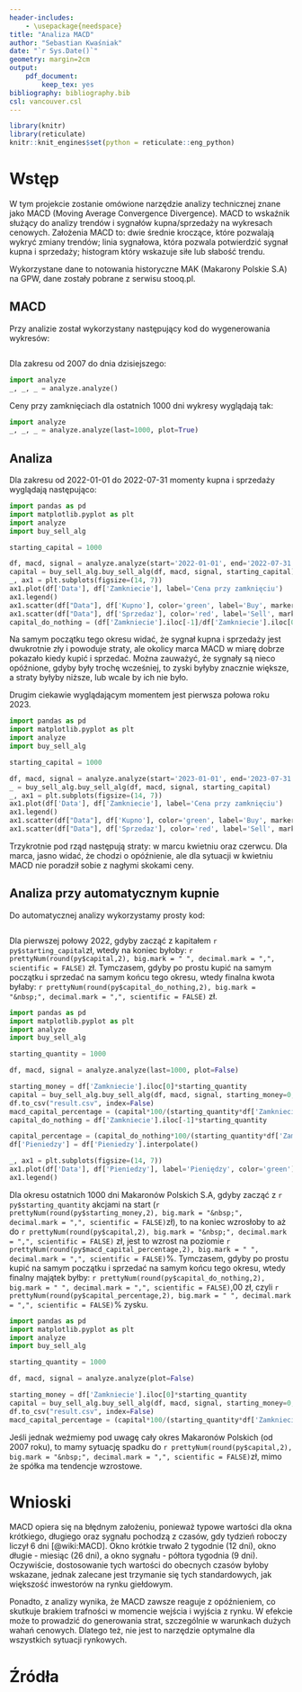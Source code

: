 ```yaml
---
header-includes:
    - \usepackage{needspace}
title: "Analiza MACD"
author: "Sebastian Kwaśniak"
date: "`r Sys.Date()`"
geometry: margin=2cm
output:
    pdf_document:
        keep_tex: yes
bibliography: bibliography.bib
csl: vancouver.csl
---
```


```r
library(knitr)
library(reticulate)
knitr::knit_engines$set(python = reticulate::eng_python)
```

# Wstęp

W tym projekcie zostanie omówione narzędzie analizy technicznej znane
jako MACD (Moving Average Convergence Divergence).
MACD to wskaźnik służący do analizy trendów i sygnałów
kupna/sprzedaży na wykresach cenowych.
Założenia MACD to: dwie średnie kroczące, które pozwalają wykryć zmiany trendów;
linia sygnałowa, która pozwala potwierdzić sygnał kupna i sprzedaży;
histogram który wskazuje siłe lub słabość trendu.


Wykorzystane dane to notowania historyczne MAK (Makarony Polskie S.A) na GPW,
dane zostały pobrane z serwisu stooq.pl.

## MACD

Przy analizie został wykorzystany następujący kod do wygenerowania wykresów:

```python
```

Dla zakresu od 2007 do dnia dzisiejszego:

```python
import analyze
_, _, _ = analyze.analyze()
```

Ceny przy zamknięciach dla ostatnich 1000 dni wykresy wyglądają tak:

```python
import analyze
_, _, _ = analyze.analyze(last=1000, plot=True)
```

## Analiza

Dla zakresu od 2022-01-01 do 2022-07-31 momenty kupna i sprzedaży wyglądają następująco:

```python
import pandas as pd
import matplotlib.pyplot as plt
import analyze
import buy_sell_alg

starting_capital = 1000

df, macd, signal = analyze.analyze(start='2022-01-01', end='2022-07-31', plot=False)
capital = buy_sell_alg.buy_sell_alg(df, macd, signal, starting_capital)
_, ax1 = plt.subplots(figsize=(14, 7))
ax1.plot(df['Data'], df['Zamkniecie'], label='Cena przy zamknięciu')
ax1.legend()
ax1.scatter(df["Data"], df['Kupno'], color='green', label='Buy', marker='^')
ax1.scatter(df["Data"], df['Sprzedaz'], color='red', label='Sell', marker='v')
capital_do_nothing = (df['Zamkniecie'].iloc[-1]/df['Zamkniecie'].iloc[0])*starting_capital
```

Na samym początku tego okresu widać, że sygnał kupna i sprzedaży jest dwukrotnie zły i powoduje straty,
ale okolicy marca MACD w miarę dobrze pokazało kiedy kupić i sprzedać.
Można zauważyć, że sygnały są nieco opóźnione, gdyby były trochę wcześniej,
to zyski byłyby znacznie większe, a straty byłyby niższe, lub wcale by ich nie było.


Drugim ciekawie wyglądającym momentem jest pierwsza połowa roku 2023.

```python
import pandas as pd
import matplotlib.pyplot as plt
import analyze
import buy_sell_alg

starting_capital = 1000

df, macd, signal = analyze.analyze(start='2023-01-01', end='2023-07-31', plot=True)
_ = buy_sell_alg.buy_sell_alg(df, macd, signal, starting_capital)
_, ax1 = plt.subplots(figsize=(14, 7))
ax1.plot(df['Data'], df['Zamkniecie'], label='Cena przy zamknięciu')
ax1.legend()
ax1.scatter(df["Data"], df['Kupno'], color='green', label='Buy', marker='^')
ax1.scatter(df["Data"], df['Sprzedaz'], color='red', label='Sell', marker='v')
```

Trzykrotnie pod rząd następują straty: w marcu kwietniu oraz czerwcu.
Dla marca, jasno widać, że chodzi o opóźnienie, ale dla
sytuacji w kwietniu MACD nie poradził sobie z nagłymi skokami ceny.



## Analiza przy automatycznym kupnie
Do automatycznej analizy wykorzystamy prosty kod:

<!--\needspace{30\baselineskip} -->
```python
```

Dla pierwszej połowy 2022, gdyby zacząć z kapitałem
`r py$starting_capital`zł, wtedy na koniec byłoby:
`r prettyNum(round(py$capital,2), big.mark = " ", decimal.mark = ",", scientific = FALSE)`
zł. Tymczasem, gdyby po prostu kupić na samym początku
i sprzedać na samym końcu tego okresu,
wtedy finalna kwota byłaby:
`r prettyNum(round(py$capital_do_nothing,2), big.mark = "&nbsp;", decimal.mark = ",", scientific = FALSE)`
zł.

```python
import pandas as pd
import matplotlib.pyplot as plt
import analyze
import buy_sell_alg

starting_quantity = 1000

df, macd, signal = analyze.analyze(last=1000, plot=False)

starting_money = df['Zamkniecie'].iloc[0]*starting_quantity
capital = buy_sell_alg.buy_sell_alg(df, macd, signal, starting_money=0, starting_quantity=starting_quantity)
df.to_csv("result.csv", index=False)
macd_capital_percentage = (capital*100/(starting_quantity*df['Zamkniecie'].iloc[0]))-100
capital_do_nothing = df['Zamkniecie'].iloc[-1]*starting_quantity

capital_percentage = (capital_do_nothing*100/(starting_quantity*df['Zamkniecie'].iloc[0]))-100
df['Pieniedzy'] = df['Pieniedzy'].interpolate()

_, ax1 = plt.subplots(figsize=(14, 7))
ax1.plot(df['Data'], df['Pieniedzy'], label='Pieniędzy', color='green')
ax1.legend()

```

Dla okresu ostatnich 1000 dni Makaronów Polskich S.A, gdyby zacząć z
`r py$starting_quantity` akcjami na start
(`r prettyNum(round(py$starting_money,2), big.mark = "&nbsp;", decimal.mark = ",", scientific = FALSE)`zł),
to na koniec wzrosłoby to aż do
`r prettyNum(round(py$capital,2), big.mark = "&nbsp;", decimal.mark = ",", scientific = FALSE)`
zł, jest to wzrost na poziomie
`r prettyNum(round(py$macd_capital_percentage,2), big.mark = " ", decimal.mark = ",", scientific = FALSE)`%.
Tymczasem, gdyby po prostu kupić na samym początku i sprzedać na samym końcu tego okresu,
wtedy finalny majątek byłby:
`r prettyNum(round(py$capital_do_nothing,2), big.mark = " ", decimal.mark = ",", scientific = FALSE)`,00
zł, czyli
`r prettyNum(round(py$capital_percentage,2), big.mark = " ", decimal.mark = ",", scientific = FALSE)`% zysku.

```python
import pandas as pd
import matplotlib.pyplot as plt
import analyze
import buy_sell_alg

starting_quantity = 1000

df, macd, signal = analyze.analyze(plot=False)

starting_money = df['Zamkniecie'].iloc[0]*starting_quantity
capital = buy_sell_alg.buy_sell_alg(df, macd, signal, starting_money=0, starting_quantity=starting_quantity)
df.to_csv("result.csv", index=False)
macd_capital_percentage = (capital*100/(starting_quantity*df['Zamkniecie'].iloc[0]))-100

```

Jeśli jednak weźmiemy pod uwagę cały okres Makaronów Polskich (od 2007 roku), to mamy sytuację spadku
do `r prettyNum(round(py$capital,2), big.mark = "&nbsp;", decimal.mark = ",", scientific = FALSE)`zł, mimo że
spółka ma tendencje wzrostowe.

# Wnioski


MACD opiera się na błędnym założeniu,
ponieważ typowe wartości dla okna krótkiego,
długiego oraz sygnału pochodzą z czasów, gdy tydzień roboczy
liczył 6 dni [@wiki:MACD]. Okno krótkie trwało 2 tygodnie (12 dni),
okno długie - miesiąc (26 dni), a okno sygnału - półtora tygodnia (9 dni).
Oczywiście, dostosowanie tych wartości do obecnych czasów byłoby
wskazane, jednak zalecane jest trzymanie się tych standardowych,
jak większość inwestorów na rynku giełdowym.

Ponadto, z analizy wynika, że MACD zawsze reaguje z opóźnieniem,
co skutkuje brakiem trafności w momencie wejścia i wyjścia z rynku.
W efekcie może to prowadzić do generowania strat,
szczególnie w warunkach dużych wahań cenowych.
Dlatego też, nie jest to narzędzie optymalne dla
wszystkich sytuacji rynkowych.

# Źródła
<!--
As the working week used to be 6-days, the period settings of (12, 26, 9) represent 2 weeks, 1 month and one and a half week.
Now when the trading weeks have only 5 days, possibilities of changing the period settings cannot be overruled.
However, it is always better to stick to the period settings which are used by the majority of traders as the
buying and selling decisions based on the standard settings further push the prices in that direction.
    -->
